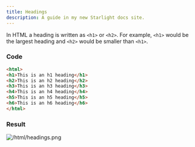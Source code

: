 ```yaml
---
title: Headings
description: A guide in my new Starlight docs site.
---
```


In HTML a heading is written as `<h1>` or `<h2>`. For example, `<h1>` would be the largest heading and `<h2>` would be smaller than `<h1>`.
### Code
```html
<html>
<h1>This is an h1 heading</h1>
<h2>This is an h2 heading</h2>
<h3>This is an h3 heading</h3>
<h4>This is an h4 heading</h4>
<h5>This is an h5 heading</h5>
<h6>This is an h6 heading</h6>
</html>
```

### Result
![/html/headings.png](/html/headings.png)